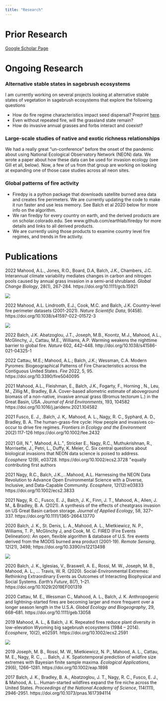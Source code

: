```yaml
---
title: "Research"
---
```



# Prior Research

[Google Scholar Page](https://scholar.google.com/citations?user=d8CQ5rMAAAAJ&hl=en)

# Ongoing Research

### Alternative stable states in sagebrush ecosystems

I am currently working on several projects looking at alternative stable states of vegetation in sagebrush ecosystems that explore the following questions

* How do fire regime characteristics impact seed dispersal? Preprint [here](https://doi.org/10.32942/osf.io/6x3as). 
* Even without repeated fire, will the grassland state remain?
* How do invasive annual grasses and forbs interact and coexist?

### Large-scale studies of native and exotic richness relationships

We had a really great "un-conference" before the onset of the pandemic about using National Ecological Observatory Network (NEON) data. We wrote a paper about how these data can be used for invasion ecology (see Gill et all, below). Now, a few of us from that group are working on looking at expanding one of those case studies across all neon sites.

### Global patterns of fire activity

* Firedpy is a python package that downloads satellite burned area data and creates fire perimeters. We are currently updating the code to make it run faster and use less memory. See Balch et al 2020 below for more info on the algorithm. 
* We ran firedpy for every country on earth, and the derived products are on scholar.colorado.edu. See www.github.com/earthlab/firedpy for more details and links to all derived products.
* We are currently using those products to examine country level fire regimes, and trends in fire activity.


# Publications

2022    Mahood, A.L., Jones, R.O., Board, D.A, Balch, J.K., Chambers, J.C. Interannual climate variability mediates changes in carbon and nitrogen pools caused by annual grass invasion in a semi-arid shrubland. *Global Change Biology*, 28(1), 267-284. https://doi.org/10.1111/gcb.15921

![](images/AGU_poster.png)

2022    Mahood, A.L. Lindrooth, E.J., Cook, M.C. and Balch, J.K. Country-level fire perimeter datasets (2001-2021). *Nature Scientific Data*, 9(458). https://doi.org/10.1038/s41597-022-01572-3

![](images/firedpy_poster_final.png)

2022    Balch, J.K. Abatzoglou, J.T., Joseph, M.B., Koontz, M.J., Mahood, A.L., McGlinchy, J., Cattau, M.E., Williams, A.P. Warming weakens the nighttime barrier to global fire. *Nature* 602, 442–448.  http://doi.org/10.1038/s41586-021-04325-1

2022    Cattau, M.E.; Mahood, A.L.; Balch, J.K.; Wessman, C.A. Modern Pyromes: Biogeographical Patterns of Fire Characteristics across the Contiguous United States. *Fire* 2022, 5, 95. https://doi.org/10.3390/fire5040095

2021   Mahood, A.L., Fleishman, E., Balch, J.K., Fogarty, F., Horning , N., Leu, M., Zillig M., Bradley, B.A. Cover-based allometric estimate of aboveground biomass of a non-native, invasive annual grass (Bromus tectorum L.) in the Great Basin, USA. *Journal of Arid Environments*, 193, 104582  https://doi.org/10.1016/j.jaridenv.2021.104582

2021    Fusco, E. J., .Balch, J. K,. Mahood, A. L., Nagy, R. C., Syphard, A. D., Bradley, B. A. The human-grass-fire cycle: How people and invasives co-occur to drive fire regimes. *Frontiers in Ecology and the Environment* 20(2):117-126 https://doi.org/10.1002/fee.2432

2021    Gill, N.^+^, Mahood, A.L.^+^, Stricker E., Nagy, R.C., Muthukrishnan, R., Morrisette, J., Petri, L., Duffy, K. Meier, C. Six central questions about biological invasions that NEON data science is poised to address. *Ecosphere* 12(9), e03728. https://doi.org/10.1002/ecs2.3728 ^+^equally contributing first authors

2021    Nagy, R.C., Balch, J.K.,...Mahood, A.L. Harnessing the NEON Data Revolution to Advance Open Environmental Science with a Diverse, Inclusive, and Data-Capable Community. *Ecosphere*, 12(12):e03833 https://doi.org/10.1002/ecs2.3833

2021    Nagy, R. C., Fusco, E. J., Balch, J. K., Finn, J. T., Mahood, A., Allen, J. M., & Bradley, B. A. (2021). A synthesis of the effects of cheatgrass invasion on US Great Basin carbon storage. *Journal of Applied Ecology*, 58, 327–337. https://doi.org/10.1111/1365-2664.13770

2020    Balch, J. K., St. Denis, L. A., Mahood, A. L.,  Mietkiewicz, N. P., Williams, T. P., McGlinchy J, and Cook, M. C. FIRED (Fire Events Delineation): An open, flexible algorithm & database of U.S. fire events derived from the MODIS burned area product (2001-19). *Remote Sensing*, 12(21), 3498; https://doi.org/10.3390/rs12213498

![](images/Firedpy poster AFE 2021.png)

2020    Balch, J. K., Iglesias, V., Braswell, A. E., Rossi, M. W., Joseph, M. B., Mahood, A. L., … Travis, W. R. (2020). Social-Environmental Extremes: Rethinking Extraordinary Events as Outcomes of Interacting Biophysical and Social Systems. *Earth’s Future*, 8(7), 1–21. https://doi.org/10.1029/2019EF001319

2020    Cattau, M. E., Wessman C., Mahood, A. L., Balch, J. K. Anthropogenic and lightning-started fires are becoming larger and more frequent over a longer season length in the U.S.A. *Global Ecology and Biogeography*, 29, 668–681. https://doi.org/10.1111/geb.13058

2019    Mahood, A. L., & Balch, J. K. Repeated fires reduce plant diversity in low-elevation Wyoming big sagebrush ecosystems (1984 – 2014). *Ecosphere*, 10(2), e02591. https://doi.org/10.1002/ecs2.2591

![](images/ff_poster.png)

2019    Joseph, M. B., Rossi, M. W., Mietkiewicz, N. P., Mahood, A. L., Cattau, M. E., Nagy, R. C., … Balch, J. K. Spatiotemporal prediction of wildfire size extremes with Bayesian finite sample maxima. *Ecological Applications*, 29(6), 1266–1281. https://doi.org/10.1002/eap.1898

2017    Balch, J. K., Bradley, B. A., Abatzoglou, J. T., Nagy, R. C., Fusco, E. J., & Mahood, A. L.. Human-started wildfires expand the fire niche across the United States. *Proceedings of the National Academy of Science*, 114(111), 2946-2951. https://doi.org/10.1073/pnas.1617394114
